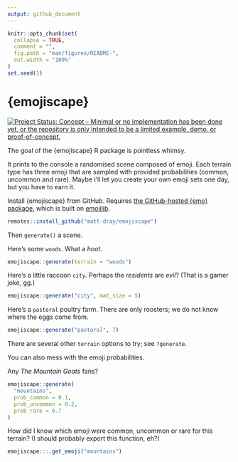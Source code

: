 ```yaml
---
output: github_document
---
```


<!-- README.md is generated from README.Rmd. Please edit that file -->

```r
knitr::opts_chunk$set(
  collapse = TRUE,
  comment = "",
  fig.path = "man/figures/README-",
  out.width = "100%"
)
set.seed(1)
```

# {emojiscape}

<!-- badges: start -->
[![Project Status: Concept – Minimal or no implementation has been done yet, or the repository is only intended to be a limited example, demo, or proof-of-concept.](https://www.repostatus.org/badges/latest/concept.svg)](https://www.repostatus.org/#concept)
<!-- badges: end -->

The goal of the {emojiscape} R package is pointless whimsy.

It prints to the console a randomised scene composed of emoji. Each terrain type has three emoji that are sampled with provided probabilities (common, uncommon and rare). Maybe I'll let you create your own emoji sets one day, but you have to earn it.

Install {emojiscape} from GitHub. Requires [the GitHub-hosted {emo} package](https://github.com/hadley/emo), which is built on [emojilib](https://github.com/muan/emojilib/).

```r
remotes::install_github("matt-dray/emojiscape")
```

Then `generate()` a scene. 

Here's some `woods`. What a _hoot_.

```r
emojiscape::generate(terrain = "woods")
```

Here's a little raccoon `city`. Perhaps the _residents_ are _evil_? (That is a gamer joke, gg.)

```r
emojiscape::generate("city", mat_size = 5)
```

Here's a `pastoral` poultry farm. There are only roosters; we do not know where the eggs come from.

```r
emojiscape::generate("pastoral", 7)
```

There are several other `terrain` options to try; see `?generate`.

You can also mess with the emoji probabilities.

Any _The Mountain Goats_ fans?

```r
emojiscape::generate(
  "mountains",
  prob_common = 0.1,
  prob_uncommon = 0.2,
  prob_rare = 0.7
)
```

How did I know which emoji were common, uncommon or rare for this terrain? (I should probably export this function, eh?)

```r
emojiscape:::.get_emoji("mountains")
```
